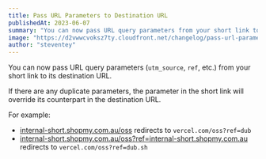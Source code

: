 ```yaml
---
title: Pass URL Parameters to Destination URL
publishedAt: 2023-06-07
summary: "You can now pass URL query parameters from your short link to its destination URL."
image: "https://d2vwwcvoksz7ty.cloudfront.net/changelog/pass-url-parameters.png"
author: "steventey"
---
```


You can now pass URL query parameters (`utm_source`, `ref`, etc.) from your short link to its destination URL.

If there are any duplicate parameters, the parameter in the short link will override its counterpart in the destination URL.

For example:

- [internal-short.shopmy.com.au/oss](https://internal-short.shopmy.com.au/oss) redirects to `vercel.com/oss?ref=dub`
- [internal-short.shopmy.com.au/oss?ref=internal-short.shopmy.com.au](https://internal-short.shopmy.com.au/oss?ref=dub.sh) redirects to `vercel.com/oss?ref=dub.sh`
